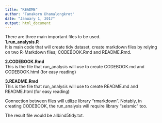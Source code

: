 ```yaml
---
title: "README"
author: "Tanakorn Dhamalongkrot"
date: "January 1, 2017"
output: html_document
---
```


There are three main important files to be used.  
**1.run_analysis.R**  
It is main code that will create tidy dataset, create markdown files by relying on two R-Markdown files; CODEBOOK.Rmd and README.Rmd.  
  
**2.CODEBOOK.Rmd**  
This is the file that run_analysis will use to create CODEBOOK.md and CODEBOOK.html (for easy reading)  

**3.README.Rmd**  
This is the file that run_analysis will use to create README.md and README.html (for easy reading)  

Connection between files will utilize library "rmarkdown". Notably, in creating CODEBOOK, the run_analysis will require library "seismic" too.

The result file would be allbind5tidy.txt.
